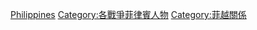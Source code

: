 [[Category:越戰人物|Philippines]]
[[Category:各戰爭菲律賓人物|Category:各戰爭菲律賓人物]]
[[Category:菲越關係|Category:菲越關係]]
